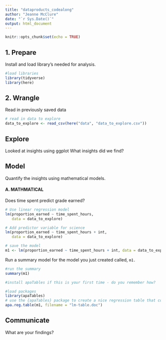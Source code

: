 ```yaml
---
title: "dataproducts_codealong"
author: "Jeanne McClure"
date: "`r Sys.Date()`"
output: html_document
---
```


```r
knitr::opts_chunk$set(echo = TRUE)
```

## 1. Prepare

Install and load library's needed for analysis.
```r
#load libraries
library(tidyverse)
library(here)
```

## 2. Wrangle

Read in previously saved data
```r
# read in data to explore 
data_to_explore <- read_csv(here("data", "data_to_explore.csv"))

```


## Explore
Looked at insights using ggplot
What insights did we find?

## Model
Quantify the insights using mathematical models.

#### A. MATHMATICAL

Does time spent predict grade earned?

```r
# Use linear regression model
lm(proportion_earned ~ time_spent_hours, 
   data = data_to_explore)
```

```r
# Add predictor variable for science
lm(proportion_earned ~ time_spent_hours + int, 
   data = data_to_explore)

# save the model
m1 <- lm(proportion_earned ~ time_spent_hours + int, data = data_to_explore)

```

Run a summary model for the model you just created called, `m1.`
```r
#run the summary
summary(m1)

```

```r
#install apaTables if this is your first time - do you remember how?

#load packages
library(apaTables)
# use the {apaTables} package to create a nice regression table that could be used for later publication.
apa.reg.table(m1, filename = "lm-table.doc")

```

## Communicate
What are your findings?